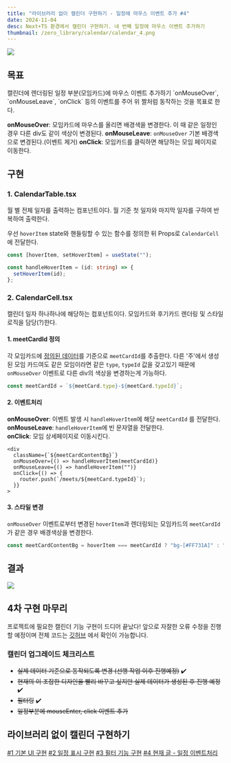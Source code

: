 ```yaml
---
title: "라이브러리 없이 캘린더 구현하기 - 일정에 마우스 이벤트 추가 #4"
date: 2024-11-04
desc: Next+TS 환경에서 캘린더 구현하기. 네 번째 일정에 마우스 이벤트 추가하기
thumbnail: /zero_library/calendar/calendar_4.png
---
```



![](/zero_library/calendar/calendar_5.gif)



## 목표

<Callout type="normal">
캘린더에 렌더링된 일정 부분(모임카드)에 마우스 이벤트 추가하기 `onMouseOver`, `onMouseLeave`, `onClick` 등의 이벤트를 주어 위 짤처럼 동작하는 것을 목표로 한다.
</Callout>

**onMouseOver**: 모임카드에 마우스를 올리면 배경색을 변경한다. 이 때 같은 일정인 경우 다른 div도 같이 색상이 변경된다.
**onMouseLeave**: `onMouseOver` 기본 배경색으로 변경된다.(이벤트 제거)
**onClick**: 모임카드를 클릭하면 해당하는 모임 페이지로 이동한다.


## 구현

### 1. CalendarTable.tsx

<Callout type="normal">
월 별 전체 일자를 출력하는 컴포넌트이다. 월 기준 첫 일자와 마지막 일자를 구하여 반복하여 출력한다. 
</Callout>

우선 `hoverItem` state와 핸들링할 수 있는 함수를 정의한 뒤 Props로 `CalendarCell`에 전달한다.

```ts
const [hoverItem, setHoverItem] = useState("");

const handleHoverItem = (id: string) => {
  setHoverItem(id);
};
```

### 2. CalendarCell.tsx

<Callout type="normal">
캘린더 일자 하나하나에 해당하는 컴포넌트이다. 모임카드와 후기카드 렌더링 및 스타일 로직을 담당(?)한다.
</Callout>

#### 1. meetCardId 정의

각 모임카드에 [정의된 데이터](./calendar-3)를 기준으로 `meetCardId`를 추출한다. 다른 '주'에서 생성된 모임 카드여도 같은 모임이라면 같은 `type`, `typeId` 값을 갖고있기 때문에 `onMouseOver` 이벤트로 다른 div의 색상을 변경하는게 가능하다.

```ts
const meetCardId = `${meetCard.type}-${meetCard.typeId}`;
```

#### 2. 이벤트처리

**onMouseOver**: 이벤트 발생 시 `handleHoverItem`에 해당 `meetCardId` 를 전달한다.   
**onMouseLeave**: `handleHoverItem`에 빈 문자열을 전달한다.  
**onClick**: 모임 상세페이지로 이동시킨다.

```tsx {3, 4, 6}
<div
  className={`${meetCardContentBg}`}
  onMouseOver={() => handleHoverItem(meetCardId)}
  onMouseLeave={() => handleHoverItem("")}
  onClick={() => {
    router.push(`/meets/${meetCard.typeId}`);
  }}
>
```

#### 3. 스타일 변경

`onMouseOver` 이벤트로부터 변경된 `hoverItem`과 렌더링되는 모임카드의 `meetCardId`가 같은 경우 배경색상을 변경한다.

```ts {1}
const meetCardContentBg = hoverItem === meetCardId ? "bg-[#FF731A]" : "bg-[#FFD0B2]";
```


## 결과

![](/zero_library/calendar/calendar_5.gif)


## 4차 구현 마무리

프로젝트에 필요한 캘린더 기능 구현이 드디어 끝났다! 앞으로 자잘한 오류 수정을 진행할 예정이며 전체 코드는 [깃허브](https://github.com/wldud7788/fire-spot/blob/main/src/app/(pages)/mypage/Calendar.tsx) 에서 확인이 가능합니다. 


### 캘린더 업그레이드 체크리스트

- ~~실제 데이터 기준으로 동작되도록 변경 (선행 작업 이후 진행예정)~~ ✔️
- ~~현재의 이 조잡한 디자인을 빨리 바꾸고 싶지만 실제 데이터가 생성된 후 진행 예정~~ ✔️
- ~~필터링~~ ✔️
- ~~일정부분에 mouseEnter, click 이벤트 추가~~


## 라이브러리 없이 캘린더 구현하기
[#1 기본 UI 구현](./calendar)
[#2 일정 표시 구현](./calendar-2)
[#3 필터 기능 구현](./calendar-3)
[#4 현재 글 - 일정 이벤트처리](#)
